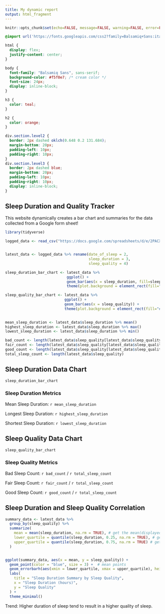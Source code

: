 ```yaml
---
title: My dynamic report
output: html_fragment
---
```


```r
knitr::opts_chunk$set(echo=FALSE, message=FALSE, warning=FALSE, error=FALSE)

```

```css
@import url('https://fonts.googleapis.com/css2?family=Balsamiq+Sans:ital,wght@0,400;0,700;1,400;1,700&display=swap');

html {
  display: flex;
  justify-content: center;
}

body {
  font-family: "Balsamiq Sans", sans-serif;
  background-color: #f5f0e7; /* cream color */
  font-size: 24px;
  display: inline-block;
}

h3 {
  color: teal;
}

h2 {
  color: orange;
}

div.section.level2 {
  border: 2px dashed oklch(0.648 0.2 131.684);
  margin-bottom: 20px;
  padding-left: 10px;
  padding-right: 10px;
}
div.section.level3 {
  border: 2px dashed blue;
  margin-bottom: 20px;
  padding-left: 10px;
  padding-right: 10px;
  display: inline-block;
}
```

## Sleep Duration and Quality Tracker

This website dynamically creates a bar chart and summaries for the data collected from a Google form sheet!

```r
library(tidyverse)

logged_data <- read_csv("https://docs.google.com/spreadsheets/d/e/2PACX-1vRKI8naOEo40slXbBPQhcZ7Iq4daGwm8NXxqzj61ItZ0-eIDDbbBVgS5qunhTLr0_w_m2GOs4yWTSUV/pub?output=csv")


latest_data <- logged_data %>% rename(date_of_sleep = 2, 
                                      sleep_duration = 3, 
                                      sleep_quality = 4)

sleep_duration_bar_chart <- latest_data %>%
                            ggplot() +
                            geom_bar(aes(x = sleep_duration, fill=sleep_quality)) +
                            theme(plot.background = element_rect(fill="#f5f0e7"))

sleep_quality_bar_chart <- latest_data %>%
                           ggplot() +
                           geom_bar(aes(x = sleep_quality)) +
                           theme(plot.background = element_rect(fill="#f5f0e7"))
            

mean_sleep_duration <- latest_data$sleep_duration %>% mean()
highest_sleep_duration <- latest_data$sleep_duration %>% max()
lowest_sleep_duration <- latest_data$sleep_duration %>% min()

bad_count <- length(latest_data$sleep_quality[latest_data$sleep_quality == "Bad"])
fair_count <- length(latest_data$sleep_quality[latest_data$sleep_quality == "Fair"])
good_count <- length(latest_data$sleep_quality[latest_data$sleep_quality == "Good"])
total_sleep_count <- length(latest_data$sleep_quality)
```

## Sleep Duration Data Chart

```r
sleep_duration_bar_chart
```

### Sleep Duration Metrics
Mean Sleep Duration: `r mean_sleep_duration`

Longest Sleep Duration: `r highest_sleep_duration`

Shortest Sleep Duration: `r lowest_sleep_duration`

## Sleep Quality Data Chart

```r
sleep_quality_bar_chart
```

### Sleep Quality Metrics

Bad Sleep Count: `r bad_count` / `r total_sleep_count`

Fair Sleep Count: `r fair_count` / `r total_sleep_count`

Good Sleep Count: `r good_count` / `r total_sleep_count`


## Sleep Duration and Sleep Quality Correlation

```r
summary_data <- latest_data %>%
  group_by(sleep_quality) %>%
  summarize(
    mean = mean(sleep_duration, na.rm = TRUE), # get the mean(displayed as a point)
    lower_quartile = quantile(sleep_duration, 0.25, na.rm = TRUE), # get the bottom 25% of the data
    upper_quartile = quantile(sleep_duration, 0.75, na.rm = TRUE) # get the top 25% of the data
  )


ggplot(summary_data, aes(x = mean, y = sleep_quality)) +
  geom_point(color = "blue", size = 3) +  # mean points
  geom_errorbarh(aes(xmin = lower_quartile, xmax = upper_quartile), height = 0.2, color = "red") +  # error bars with quantile
  labs(
    title = "Sleep Duration Summary by Sleep Quality",
    x = "Sleep Duration (hours)",
    y = "Sleep Quality"
  ) +
  theme_minimal()
```

Trend: Higher duration of sleep tend to result in a higher quality of sleep.
